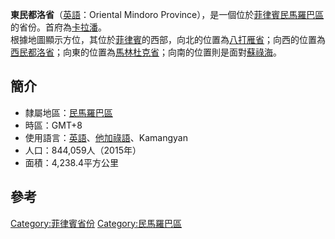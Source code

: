 '''東民都洛省'''（[[英語|英語]]：Oriental Mindoro Province），是一個位於[[菲律賓|菲律賓]][[民馬羅巴區|民馬羅巴區]]的省份。首府為[[卡拉潘|卡拉潘]]。<br>
根據地圖顯示方位，其位於[[菲律賓|菲律賓]]的西部，向北的位置為[[八打雁省|八打雁省]]；向西的位置為[[西民都洛省|西民都洛省]]；向東的位置為[[馬林杜克省|馬林杜克省]]；向南的位置則是面對[[蘇祿海|蘇祿海]]。

==簡介==
*隸屬地區：[[民馬羅巴區|民馬羅巴區]]
*時區：GMT+8
*使用語言：[[英語|英語]]、[[他加祿語|他加祿語]]、Kamangyan
*人口：844,059人（2015年）
*面積：4,238.4平方公里

==參考==
{{reflist}}

{{菲律賓行政區劃|nocat}}
{{菲律賓小作品}}
[[Category:菲律賓省份|Category:菲律賓省份]]
[[Category:民馬羅巴區|Category:民馬羅巴區]]